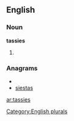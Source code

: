 ==English==

===Noun===
'''tassies'''

# {{plural of|[[tassie]]}}

===Anagrams===
* {{alphagram|aeissst}}
* [[siestas#English|siestas]]

[[Category:English plurals]]

[[ar:tassies]]